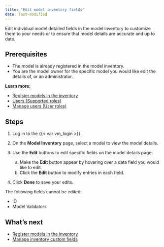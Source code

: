 ```yaml
---
title: "Edit model inventory fields"
date: last-modified
---
```


Edit individual model detailed fields in the model inventory to customize them to your needs or to ensure that model details are accurate and up to date. 

## Prerequisites

- The model is already registered in the model inventory.
- You are the model owner for the specific model you would like edit the details of, or an administrator.

::: {.column-margin}
**Learn more:**

- [Register models in the inventory](register-models-in-model-inventory.qmd)
- [Users (Supported roles)](onboarding-users.qmd#supported-roles)
- [Manage users (User roles)](manage-users.qmd#user-roles)
:::

## Steps

<!--- NR TO DO Check with Mehdi: these steps didn't work for me, can't edit. Wrong permissions maybe? --->

1. Log in to the {{< var vm_login >}}.

2. On the **Model Inventory** page, select a model to view the model details.

3. Use the **Edit** buttons to edit specific fields on the model details page: 

   a. Make the **Edit** button appear by hovering over a data field you would like to edit.
   b. Click the **Edit** button to modify entries in each field.

4. Click **Done** to save your edits.

::: {.column-margin}
::: {.callout-important}
The following fields cannot be edited:

- ID
- Model Validators
:::
:::

<!---
## Troubleshooting

[Include any common issues or errors that may arise during the task and how to resolve them.]
--->

## What's next

- [Register models in the inventory](register-models-in-model-inventory.qmd)
- [Manage inventory custom fields](manage-inventory-custom-fields.qmd)
